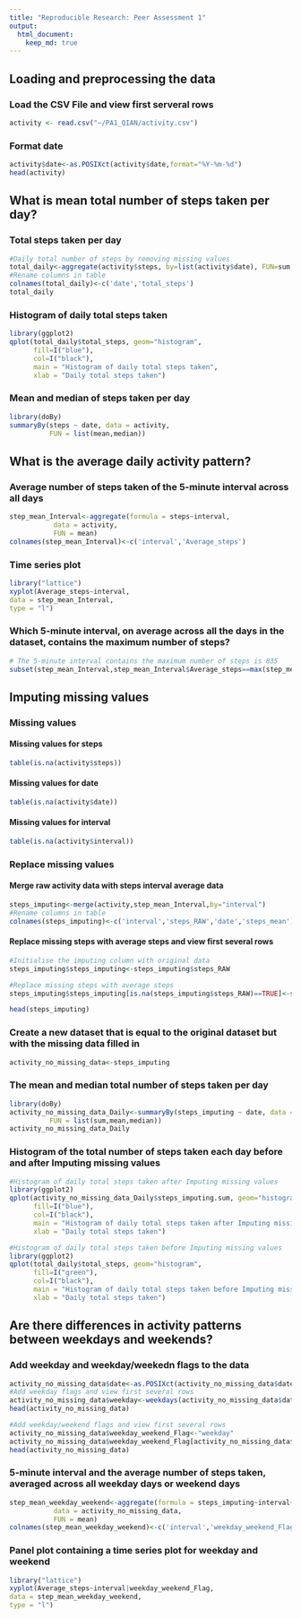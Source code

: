 ```yaml
---
title: "Reproducible Research: Peer Assessment 1"
output: 
  html_document:
    keep_md: true
---
```



## Loading and preprocessing the data

### Load the CSV File and view first serveral rows 
```r
activity <- read.csv("~/PA1_QIAN/activity.csv")
```

### Format date
```r
activity$date<-as.POSIXct(activity$date,format="%Y-%m-%d") 
head(activity)
```

## What is mean total number of steps taken per day?

### Total steps taken per day
```r
#Daily total number of steps by removing missing values
total_daily<-aggregate(activity$steps, by=list(activity$date), FUN=sum,na.rm=TRUE) 
#Rename columns in table
colnames(total_daily)<-c('date','total_steps')  
total_daily
```

### Histogram of daily total steps taken
```r
library(ggplot2)
qplot(total_daily$total_steps, geom="histogram",
      fill=I("blue"), 
      col=I("black"), 
      main = "Histogram of daily total steps taken", 
      xlab = "Daily total steps taken") 
```


### Mean and median of steps taken per day
```r
library(doBy)
summaryBy(steps ~ date, data = activity, 
          FUN = list(mean,median))
```


## What is the average daily activity pattern?

### Average number of steps taken of the 5-minute interval across all days
```r
step_mean_Interval<-aggregate(formula = steps~interval, 
           data = activity,
           FUN = mean)
colnames(step_mean_Interval)<-c('interval','Average_steps')
```

### Time series plot 
```r
library("lattice")
xyplot(Average_steps~interval,
data = step_mean_Interval,
type = "l")
```

### Which 5-minute interval, on average across all the days in the dataset, contains the maximum number of steps?

```r
# The 5-minute interval contains the maximum number of steps is 835
subset(step_mean_Interval,step_mean_Interval$Average_steps==max(step_mean_Interval$Average_steps))
```


## Imputing missing values

### Missing values

#### Missing values for steps
```r
table(is.na(activity$steps))
```

#### Missing values for date
```r
table(is.na(activity$date))
```

#### Missing values for interval
```r
table(is.na(activity$interval))
```

### Replace missing values
#### Merge raw activity data with steps interval average data
```r
steps_imputing<-merge(activity,step_mean_Interval,by="interval")
#Rename columns in table
colnames(steps_imputing)<-c('interval','steps_RAW','date','steps_mean')
```
#### Replace missing steps with average steps and view first several rows
```r
#Initialise the imputing column with original data
steps_imputing$steps_imputing<-steps_imputing$steps_RAW

#Replace missing steps with average steps
steps_imputing$steps_imputing[is.na(steps_imputing$steps_RAW)==TRUE]<-steps_imputing$steps_mean[is.na(steps_imputing$steps_RAW)==TRUE]

head(steps_imputing)
```

### Create a new dataset that is equal to the original dataset but with the missing data filled in
```r
activity_no_missing_data<-steps_imputing
```

### The mean and median total number of steps taken per day
```r
library(doBy)
activity_no_missing_data_Daily<-summaryBy(steps_imputing ~ date, data = activity_no_missing_data, 
          FUN = list(sum,mean,median))
activity_no_missing_data_Daily
```

### Histogram of the total number of steps taken each day before and after Imputing missing values
```r
#Histogram of daily total steps taken after Imputing missing values
library(ggplot2)
qplot(activity_no_missing_data_Daily$steps_imputing.sum, geom="histogram",
      fill=I("blue"), 
      col=I("black"), 
      main = "Histogram of daily total steps taken after Imputing missing values", 
      xlab = "Daily total steps taken") 

#Histogram of daily total steps taken before Imputing missing values
library(ggplot2)
qplot(total_daily$total_steps, geom="histogram",
      fill=I("green"), 
      col=I("black"), 
      main = "Histogram of daily total steps taken before Imputing missing values", 
      xlab = "Daily total steps taken") 


```

## Are there differences in activity patterns between weekdays and weekends?

### Add weekday and weekday/weekedn flags to the data
```r
activity_no_missing_data$date<-as.POSIXct(activity_no_missing_data$date,format="%Y-%m-%d")
#Add weekday flags and view first several rows
activity_no_missing_data$weekday<-weekdays(activity_no_missing_data$date)
head(activity_no_missing_data)

#Add weekday/weekend flags and view first several rows
activity_no_missing_data$weekday_weekend_Flag<-"weekday"
activity_no_missing_data$weekday_weekend_Flag[activity_no_missing_data$weekday %in% c("Saturday", "Sunday")]<-"weekend"
head(activity_no_missing_data)
```

### 5-minute interval and the average number of steps taken, averaged across all weekday days or weekend days
```r
step_mean_weekday_weekend<-aggregate(formula = steps_imputing~interval+weekday_weekend_Flag, 
           data = activity_no_missing_data,
           FUN = mean)
colnames(step_mean_weekday_weekend)<-c('interval','weekday_weekend_Flag','Average_steps')
```

### Panel plot containing a time series plot for weekday and weekend
```r
library("lattice")
xyplot(Average_steps~interval|weekday_weekend_Flag,
data = step_mean_weekday_weekend,
type = "l")
```